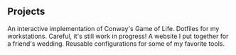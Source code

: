 ## Projects

<ProjectCard title="Game of life" link="https://eliasnorrby.com" bg="linear-gradient(to right, #D4145A 0%, #FBB03B 100%)">
An interactive implementation of Conway's Game of Life.
</ProjectCard>
<ProjectCard title=".dotfiles" link="https://github.com/eliasnorrby/dotfiles" bg="linear-gradient(to right, #662D8C 0%, #ED1E79 100%)">
Dotfiles for my workstations. Careful, it's still work in progress!
</ProjectCard>
<ProjectCard title="Wedding" link="https://eliasnorrby.com" bg="linear-gradient(to right, #009245 0%, #FCEE21 100%)">
A website I put together for a friend's wedding.
</ProjectCard>
<ProjectCard title="Configs" link="https://github.com/eliasnorrby/prettier-config" bg="linear-gradient(to right, #D585FF 0%, #00FFEE 100%)">
Reusable configurations for some of my favorite tools.
</ProjectCard>
